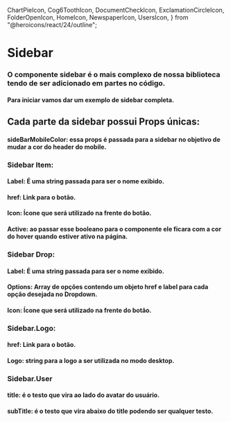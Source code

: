   ChartPieIcon,
  Cog6ToothIcon,
  DocumentCheckIcon,
  ExclamationCircleIcon,
  FolderOpenIcon,
  HomeIcon,
  NewspaperIcon,
  UsersIcon,
} from "@heroicons/react/24/outline";

<Meta of={SidebarStories} />

# Sidebar

### O componente sidebar é o mais complexo de nossa biblioteca tendo de ser adicionado em partes no código.

#### Para iniciar vamos dar um exemplo de sidebar completa.

<Canvas />

<Controls />

## Cada parte da sidebar possui Props únicas:

#### sideBarMobileColor: essa props é passada para a sidebar no objetivo de mudar a cor do header do mobile.

### Sidebar Item:

#### Label: É uma string passada para ser o nome exibido.
#### href: Link para o botão.
#### Icon: Ícone que será utilizado na frente do botão.
#### Active: ao passar esse booleano para o componente ele ficara com a cor do hover quando estiver ativo na página.

### Sidebar Drop:

#### Label: É uma string passada para ser o nome exibido.
#### Options: Array de opções contendo um objeto href e label para cada opção desejada no Dropdown.
#### Icon: Ícone que será utilizado na frente do botão.

### Sidebar.Logo:

#### href: Link para o botão.
#### Logo: string para a logo a ser utilizada no modo desktop.

### Sidebar.User

#### title: é o testo que vira ao lado do avatar do usuário.
#### subTitle: é o testo que vira abaixo do title podendo ser qualquer testo.
